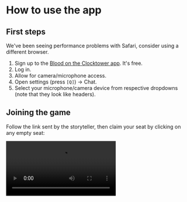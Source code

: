 
# How to use the app

## First steps

<Callout type="warning">
  We've been seeing performance problems with Safari, consider using a different browser.
</Callout>

1. Sign up to the [Blood on the Clocktower app](https://botc.app). It's free.
2. Log in.
3. Allow for camera/microphone access.
4. Open settings (press `[Q]`) → Chat.
5. Select your microphone/camera device from respective dropdowns (note that they look like headers).

<figure>
  <ImageZoom src="/tutorials/chat-settings.png" width={600} height={600} />
</figure>


## Joining the game

Follow the link sent by the storyteller, then claim your seat by clicking on any empty seat:

  <Video src="/tutorials/claiming-seat.mp4" />

Engage in small talk until the game's ready. Or don't and find a suitable alternative.

## First night and night info

Once the game starts, you'll receive a token with your character and the first night will begin.

Here's some examples of how that can look like for different characters:

<Tabs items={['Fortune Teller', 'Scarlet Woman']}>
  <Tabs.Tab>
    <Video src="/tutorials/first-night-fortune-teller.mp4" />
  </Tabs.Tab>
  <Tabs.Tab>
    <Video src="/tutorials/first-night-scarlet-woman.mp4" />
  </Tabs.Tab>
</Tabs>

If you miss the info, you can get back to it by clicking **Night info** in the top-right corner:

![Night info button](/tutorials/ui-night-info.png)

## Taking your notes

You can the Grimoire you see on the screen as your personal notepad for the information you receive,
as well as characters people share with you, or any other information you might want to write down.

None of this information is visible to others.

<figure>
  <Video src="/tutorials/assigning-characters-and-reminder-tokens.mp4" />
</figure>

## Private conversations

### Night whispers

At night, you can only privately send text messages to your neighbours (that simulates real-life setting where you can only attempt to whisper to people near you). You can do that by pressing `[Enter]` and selecting the ✉️ icon displayed in the token of one of the neighbours.

<Callout type="info">
  Every message sent at night shows up to others as a little envelope being passed between two players.
</Callout>

<figure>
  <Video src="/tutorials/whisper-at-night.mp4" />
</figure>

### Private chats

During the day, you can invite anyone to have a private chat with. You do that by pressing _Request Private Chat_ (or pressing `[Enter]`) and selecting the 💬 icon on their token. They'll receive an invite and if they accept, no other player can join you without your consent.

You can leave every chat by pressing the exit icon in the _Voice_ panel, or by pressing `[Backspace]`.

<Callout type="info">
  Anyone can see where everyone is at a given moment, so people can see who everyone's talking to.
</Callout>

<figure>
  <Video src="/tutorials/private-chat.mp4" />
</figure>

### Public locations

There's also a few pre-existing rooms that people can join to have conversations with.
